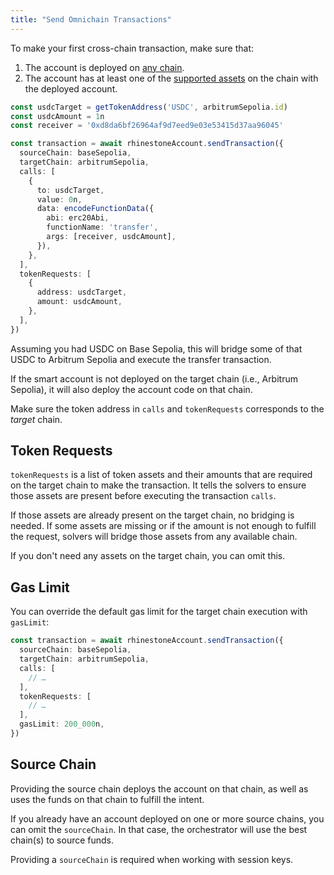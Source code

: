 ```yaml
---
title: "Send Omnichain Transactions"
---
```


To make your first cross-chain transaction, make sure that:

1) The account is deployed on [any chain](../../overview/introduction/supported-chains).
2) The account has at least one of the [supported assets](../../overview/introduction/supported-chains) on the chain with the deployed account.

```ts
const usdcTarget = getTokenAddress('USDC', arbitrumSepolia.id)
const usdcAmount = 1n
const receiver = '0xd8da6bf26964af9d7eed9e03e53415d37aa96045'

const transaction = await rhinestoneAccount.sendTransaction({
  sourceChain: baseSepolia,
  targetChain: arbitrumSepolia,
  calls: [
    {
      to: usdcTarget,
      value: 0n,
      data: encodeFunctionData({
        abi: erc20Abi,
        functionName: 'transfer',
        args: [receiver, usdcAmount],
      }),
    },
  ],
  tokenRequests: [
    {
      address: usdcTarget,
      amount: usdcAmount,
    },
  ],
})
```

Assuming you had USDC on Base Sepolia, this will bridge some of that USDC to Arbitrum Sepolia and execute the transfer transaction.

If the smart account is not deployed on the target chain (i.e., Arbitrum Sepolia), it will also deploy the account code on that chain.

<Note>Make sure the token address in `calls` and `tokenRequests` corresponds to the _target_ chain.</Note>

## Token Requests

`tokenRequests` is a list of token assets and their amounts that are required on the target chain to make the transaction. It tells the solvers to ensure those assets are present before executing the transaction `calls`.

If those assets are already present on the target chain, no bridging is needed. If some assets are missing or if the amount is not enough to fulfill the request, solvers will bridge those assets from any available chain.

If you don't need any assets on the target chain, you can omit this.

## Gas Limit

You can override the default gas limit for the target chain execution with `gasLimit`:

```ts {10}
const transaction = await rhinestoneAccount.sendTransaction({
  sourceChain: baseSepolia,
  targetChain: arbitrumSepolia,
  calls: [
    // …
  ],
  tokenRequests: [
    // …
  ],
  gasLimit: 200_000n,
})
```

## Source Chain

Providing the source chain deploys the account on that chain, as well as uses the funds on that chain to fulfill the intent.

If you already have an account deployed on one or more source chains, you can omit the `sourceChain`. In that case, the orchestrator will use the best chain(s) to source funds.

<Info>Providing a `sourceChain` is required when working with session keys.</Info>
